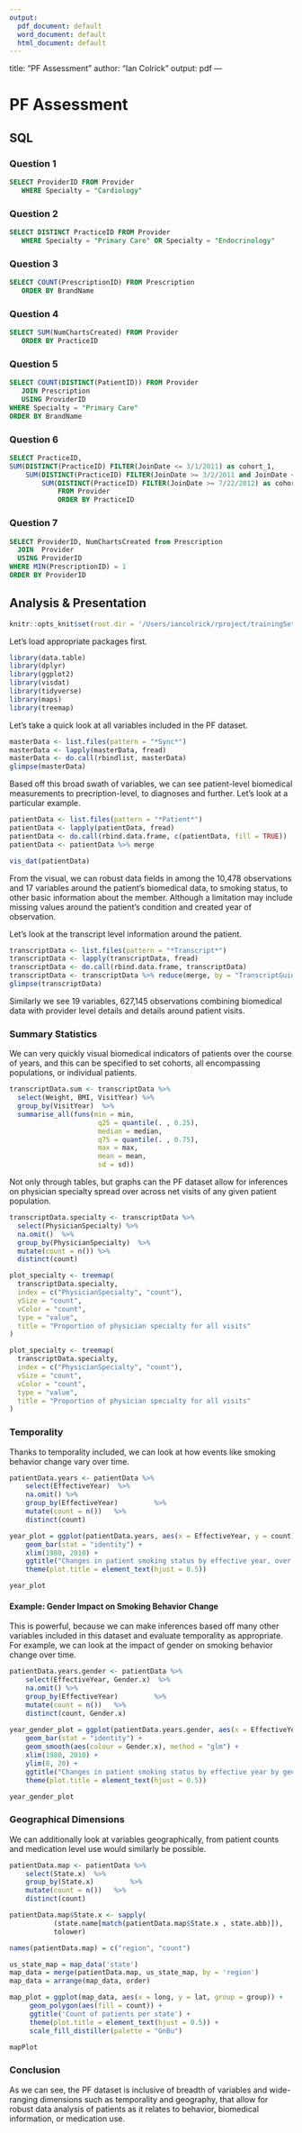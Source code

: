 ```yaml
---
output:
  pdf_document: default
  word_document: default
  html_document: default
---
```

title: "PF Assessment"
author: "Ian Colrick"
output: pdf
---

# PF Assessment

## SQL

### Question 1

```sql
SELECT ProviderID FROM Provider
   WHERE Specialty = "Cardiology" 
```

### Question 2

```sql
SELECT DISTINCT PracticeID FROM Provider
   WHERE Specialty = "Primary Care" OR Specialty = "Endocrinology"
```

### Question 3

```sql
SELECT COUNT(PrescriptionID) FROM Prescription
   ORDER BY BrandName

```
 
### Question 4

```sql
SELECT SUM(NumChartsCreated) FROM Provider
   ORDER BY PracticeID
```

### Question 5

```sql
SELECT COUNT(DISTINCT(PatientID)) FROM Provider
   JOIN Prescription
   USING ProviderID
WHERE Specialty = "Primary Care"
ORDER BY BrandName
```

### Question 6

```sql
SELECT PracticeID,
SUM(DISTINCT(PracticeID) FILTER(JoinDate <= 3/1/2011) as cohort_1,
    SUM(DISTINCT(PracticeID) FILTER(JoinDate >= 3/2/2011 and JoinDate <= 7/21/2012) as cohort_2,
        SUM(DISTINCT(PracticeID) FILTER(JoinDate >= 7/22/2012) as cohort_3
            FROM Provider
            ORDER BY PracticeID
```

### Question 7

```sql
SELECT ProviderID, NumChartsCreated from Prescription
  JOIN  Provider
  USING ProviderID
WHERE MIN(PrescriptionID) = 1
ORDER BY ProviderID
```

## Analysis & Presentation

```r
knitr::opts_knit$set(root.dir = '/Users/iancolrick/rproject/trainingSet', error = FALSE)
```

Let's load appropriate packages first. 

```r
library(data.table)
library(dplyr)
library(ggplot2)
library(visdat)
library(tidyverse)
library(maps)
library(treemap) 
```

Let's take a quick look at all variables included in the PF dataset. 

```r
masterData <- list.files(pattern = "*Sync*")
masterData <- lapply(masterData, fread)
masterData <- do.call(rbindlist, masterData)
glimpse(masterData)
```
Based off this broad swath of variables, we can see patient-level biomedical measurements to precription-level, to diagnoses and further. Let's look at a particular example.  

```r
patientData <- list.files(pattern = "*Patient*")
patientData <- lapply(patientData, fread)
patientData <- do.call(rbind.data.frame, c(patientData, fill = TRUE))
patientData <- patientData %>% merge
```

```r
vis_dat(patientData)
```

From the visual, we can robust data fields in among the 10,478 observations and
17 variables around the patient's biomedical data, to smoking status, to other
basic information about the member. Although a limitation may include missing values around the patient's condition
and created year of observation. 

Let's look at the transcript level information around the patient. 

```r
transcriptData <- list.files(pattern = "*Transcript*")
transcriptData <- lapply(transcriptData, fread)
transcriptData <- do.call(rbind.data.frame, transcriptData)
transcriptData <- transcriptData %>% reduce(merge, by = "TranscriptGuid")
glimpse(transcriptData)
```

Similarly we see 19 variables, 627,145 observations combining biomedical data with provider level
details and details around patient visits. 

### Summary Statistics

We can very quickly visual biomedical indicators of patients over the course of
years, and this can be specified to set cohorts, all encompassing populations,
or individual patients. 

```r
transcriptData.sum <- transcriptData %>%
  select(Weight, BMI, VisitYear) %>% 
  group_by(VisitYear)  %>%
  summarise_all(funs(min = min, 
                      q25 = quantile(. , 0.25), 
                      median = median, 
                      q75 = quantile(. , 0.75), 
                      max = max,
                      mean = mean, 
                      sd = sd))
```

Not only through tables, but graphs can the PF dataset allow for inferences on
physician specialty spread over across net visits of any given patient
population. 

```r
transcriptData.specialty <- transcriptData %>%
  select(PhysicianSpecialty) %>%
  na.omit()  %>%
  group_by(PhysicianSpecialty)  %>%
  mutate(count = n()) %>%
  distinct(count)

plot_specialty <- treemap(
  transcriptData.specialty,
  index = c("PhysicianSpecialty", "count"),
  vSize = "count",
  vColor = "count",
  type = "value",
  title = "Proportion of physician specialty for all visits" 
)
```


```r
plot_specialty <- treemap(
  transcriptData.specialty,
  index = c("PhysicianSpecialty", "count"),
  vSize = "count",
  vColor = "count",
  type = "value",
  title = "Proportion of physician specialty for all visits" 
)
```


### Temporality

Thanks to temporality included, we can look at how events like smoking behavior
change vary over time.  

```r
patientData.years <- patientData %>%
    select(EffectiveYear)  %>%
    na.omit() %>%
    group_by(EffectiveYear)         %>%
    mutate(count = n())   %>%
    distinct(count)

year_plot = ggplot(patientData.years, aes(x = EffectiveYear, y = count)) +
    geom_bar(stat = "identity") +
    xlim(1980, 2010) +
    ggtitle("Changes in patient smoking status by effective year, over the last 30 years") + 
    theme(plot.title = element_text(hjust = 0.5))
```


```r
year_plot
```

#### Example: Gender Impact on Smoking Behavior Change

This is powerful, because we can make inferences based off many other variables
included in this dataset and evaluate temporality as appropriate. For example,
we can look at the impact of gender on smoking behavior change over time. 

```r
patientData.years.gender <- patientData %>%
    select(EffectiveYear, Gender.x)  %>%
    na.omit() %>%
    group_by(EffectiveYear)         %>%
    mutate(count = n())   %>%
    distinct(count, Gender.x)
    
year_gender_plot = ggplot(patientData.years.gender, aes(x = EffectiveYear, y = count)) +
    geom_bar(stat = "identity") +
    geom_smooth(aes(colour = Gender.x), method = "glm") + 
    xlim(1980, 2010) +
    ylim(0, 20) + 
    ggtitle("Changes in patient smoking status by effective year by gender, over the last 30 years") + 
    theme(plot.title = element_text(hjust = 0.5))
```


```r
year_gender_plot
```
  
  
### Geographical Dimensions

We can additionally look at variables geographically, from patient counts and
medication level use would similarly be possible. 

```r
patientData.map <- patientData %>%
    select(State.x)  %>%
    group_by(State.x)         %>%
    mutate(count = n())   %>%
    distinct(count)

patientData.map$State.x <- sapply(
           (state.name[match(patientData.map$State.x , state.abb)]), 
           tolower)

names(patientData.map) = c("region", "count")

us_state_map = map_data('state')
map_data = merge(patientData.map, us_state_map, by = 'region')
map_data = arrange(map_data, order)

map_plot = ggplot(map_data, aes(x = long, y = lat, group = group)) +
     geom_polygon(aes(fill = count)) + 
     ggtitle('Count of patients per state') + 
     theme(plot.title = element_text(hjust = 0.5)) + 
     scale_fill_distiller(palette = "GnBu")
```

     
```r
mapPlot
```


### Conclusion

As we can see, the PF dataset is inclusive of breadth of variables and wide-ranging
dimensions such as temporality and geography, that allow for robust data
analysis of patients as it relates to behavior, biomedical information, or
medication use. 





